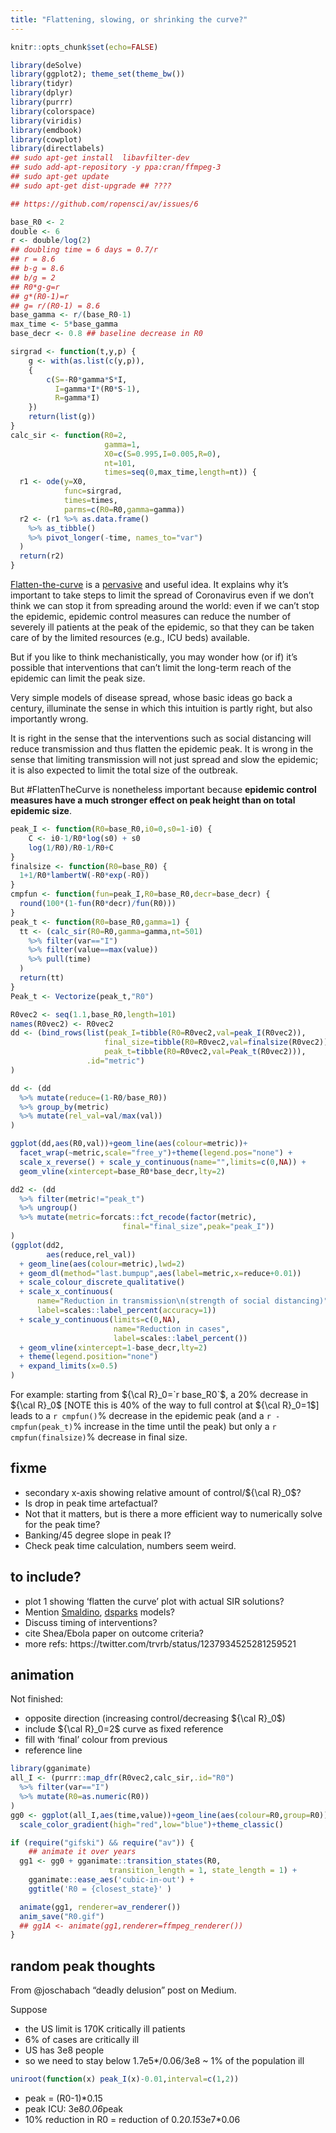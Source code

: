 ```yaml
---
title: "Flattening, slowing, or shrinking the curve?"
---
```


```r
knitr::opts_chunk$set(echo=FALSE)
```

```r
library(deSolve)
library(ggplot2); theme_set(theme_bw())
library(tidyr)
library(dplyr)
library(purrr)
library(colorspace)
library(viridis)
library(emdbook)
library(cowplot)
library(directlabels)
## sudo apt-get install  libavfilter-dev
## sudo add-apt-repository -y ppa:cran/ffmpeg-3
## sudo apt-get update
## sudo apt-get dist-upgrade ## ????

## https://github.com/ropensci/av/issues/6
```

```r
base_R0 <- 2
double <- 6
r <- double/log(2)
## doubling time = 6 days = 0.7/r
## r = 8.6
## b-g = 8.6
## b/g = 2
## R0*g-g=r
## g*(R0-1)=r
## g= r/(R0-1) = 8.6
base_gamma <- r/(base_R0-1)
max_time <- 5*base_gamma
base_decr <- 0.8 ## baseline decrease in R0
```

```r
sirgrad <- function(t,y,p) {
    g <- with(as.list(c(y,p)),
    {
        c(S=-R0*gamma*S*I,
          I=gamma*I*(R0*S-1),
          R=gamma*I)
    })
    return(list(g))
}
calc_sir <- function(R0=2,
                     gamma=1,
                     X0=c(S=0.995,I=0.005,R=0),
                     nt=101,
                     times=seq(0,max_time,length=nt)) {
  r1 <- ode(y=X0,
            func=sirgrad,
            times=times,
            parms=c(R0=R0,gamma=gamma))
  r2 <- (r1 %>% as.data.frame()
    %>% as_tibble()
    %>% pivot_longer(-time, names_to="var")
  )
  return(r2)
}
```
\newcommand{\rzero}{{\cal R}_0}
\newcommand{\rone}{{\cal R}_0}

\usepackage{amsmath}

[Flatten-the-curve](https://ourworldindata.org/coronavirus#flattening-the-curve) is a [pervasive](https://twitter.com/hashtag/FlattenTheCurve) and useful idea. 
It explains why it's important to take steps to limit the spread of Coronavirus even if we don't think we can stop it from spreading around the world:
even if we can't stop the epidemic, epidemic control measures can reduce the number of severely ill patients at the peak of the epidemic, so that they can be taken care of by the limited resources (e.g., ICU beds) available.

But if you like to think mechanistically, you may wonder how (or if) it's possible that interventions that can't limit the long-term reach of the epidemic can limit the peak size.

Very simple models of disease spread, whose basic ideas go back a century, illuminate the sense in which this intuition is partly right, but also importantly wrong.

It is right in the sense that the interventions such as social distancing will reduce transmission and thus flatten the epidemic peak. It is wrong in the sense that limiting transmission will not just spread and slow the epidemic; it is also expected to limit the total size of the outbreak.

But #FlattenTheCurve is nonetheless important because **epidemic control measures have a much stronger effect on peak height than on total epidemic size**.

```r
peak_I <- function(R0=base_R0,i0=0,s0=1-i0) {
    C <- i0-1/R0*log(s0) + s0
    log(1/R0)/R0-1/R0+C
}
finalsize <- function(R0=base_R0) {
  1+1/R0*lambertW(-R0*exp(-R0))
}
cmpfun <- function(fun=peak_I,R0=base_R0,decr=base_decr) {
  round(100*(1-fun(R0*decr)/fun(R0)))
}
peak_t <- function(R0=base_R0,gamma=1) {
  tt <- (calc_sir(R0=R0,gamma=gamma,nt=501)
    %>% filter(var=="I")
    %>% filter(value==max(value))
    %>% pull(time)
  )
  return(tt)
}
Peak_t <- Vectorize(peak_t,"R0")
```

```r
R0vec2 <- seq(1.1,base_R0,length=101)
names(R0vec2) <- R0vec2
dd <- (bind_rows(list(peak_I=tibble(R0=R0vec2,val=peak_I(R0vec2)),
                     final_size=tibble(R0=R0vec2,val=finalsize(R0vec2)),
                     peak_t=tibble(R0=R0vec2,val=Peak_t(R0vec2))),
                 .id="metric")
)
```

```r
dd <- (dd
  %>% mutate(reduce=(1-R0/base_R0))
  %>% group_by(metric)
  %>% mutate(rel_val=val/max(val))
)
```

```r
ggplot(dd,aes(R0,val))+geom_line(aes(colour=metric))+
  facet_wrap(~metric,scale="free_y")+theme(legend.pos="none") +
  scale_x_reverse() + scale_y_continuous(name="",limits=c(0,NA)) +
  geom_vline(xintercept=base_R0*base_decr,lty=2)
```

```r
dd2 <- (dd
  %>% filter(metric!="peak_t")
  %>% ungroup()
  %>% mutate(metric=forcats::fct_recode(factor(metric),
                         final="final_size",peak="peak_I"))
)
(ggplot(dd2,
        aes(reduce,rel_val))
  + geom_line(aes(colour=metric),lwd=2)
  + geom_dl(method="last.bumpup",aes(label=metric,x=reduce+0.01))
  + scale_colour_discrete_qualitative()
  + scale_x_continuous(
      name="Reduction in transmission\n(strength of social distancing)",
      label=scales::label_percent(accuracy=1))
  + scale_y_continuous(limits=c(0,NA),
                       name="Reduction in cases",
                       label=scales::label_percent())
  + geom_vline(xintercept=1-base_decr,lty=2)
  + theme(legend.position="none")
  + expand_limits(x=0.5)
)
```


For example: starting from $\rzero=`r base_R0`$, a 20% decrease in $\rzero$ [NOTE this is 40% of the way to full control at $\rzero=1$] leads to a `r cmpfun()`% decrease in the epidemic peak (and a `r -cmpfun(peak_t)`% increase in the time until the peak) but only a `r cmpfun(finalsize)`% decrease in final size.


## fixme

- secondary x-axis showing relative amount of control/$\rzero$? 
- Is drop in peak time artefactual?
- Not that it matters, but is there a more efficient way to numerically solve for the peak time?
- Banking/45 degree slope in peak I?
- Check peak time calculation, numbers seem weird.


## to include?

- plot 1 showing 'flatten the curve' plot with actual SIR solutions?
- Mention [Smaldino](http://smaldino.com/wp/covid-19-modeling-the-flattening-of-the-curve/), [dsparks](https://dsparks.wordpress.com/2020/03/12/flattening-the-curve/) models? 
- Discuss timing of interventions?
- cite Shea/Ebola paper on outcome criteria?
- more refs: https://twitter.com/trvrb/status/1237934525281259521

## animation

Not finished:

- opposite direction (increasing control/decreasing $\rzero$)
- include $\rzero=2$ curve as fixed reference
- fill with 'final' colour from previous
- reference line 

```r
library(gganimate)
all_I <- (purrr::map_dfr(R0vec2,calc_sir,.id="R0")
  %>% filter(var=="I")
  %>% mutate(R0=as.numeric(R0))
)
gg0 <- ggplot(all_I,aes(time,value))+geom_line(aes(colour=R0,group=R0)) +
  scale_color_gradient(high="red",low="blue")+theme_classic() 
```

```r
if (require("gifski") && require("av")) {
    ## animate it over years
  gg1 <- gg0 + gganimate::transition_states(R0,
                      transition_length = 1, state_length = 1) +
    gganimate::ease_aes('cubic-in-out') +
    ggtitle('R0 = {closest_state}' )

  animate(gg1, renderer=av_renderer())
  anim_save("R0.gif")
  ## gg1A <- animate(gg1,renderer=ffmpeg_renderer())
}
```

## random peak thoughts

From @joschabach "deadly delusion" post on Medium.

Suppose 

- the US limit is 170K critically ill patients
- 6% of cases are critically ill
- US has 3e8 people
- so we need to stay below 1.7e5*/0.06/3e8 ~ 1% of the population ill

```r
uniroot(function(x) peak_I(x)-0.01,interval=c(1,2))
```

- peak = (R0-1)*0.15
- peak ICU: 3e8*0.06*peak
- 10% reduction in R0 = reduction of 0.2*0.15*3e7*0.06

